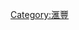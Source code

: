 {{Navbox
| name      = 滙豐主席及行政總裁
| title     = [[File:HSBC 滙豐 (logo only).svg|30px]] [[滙豐集團]]歷任主席及行政總裁、[[香港上海滙豐銀行]]歷任主席及總司理
| state     = {{{state|collapsed}}}
| listclass = hlist

 | group1 = 集團主席<br>{{small|（1991年起）}}
 | list1 = 
* [[浦偉士]]
* [[龐約翰]]
* [[葛霖]]
* [[范智廉]]
* {{tsl|en|Mark Tucker (business)|杜嘉祺}}

 | group2 = 集團行政總裁<br>{{small|（1986年起）}}
 | list2 = 
* [[浦偉士]]
* [[龐約翰]]
* {{tsl|en|Keith Whitson|韋志誠}}
* [[葛霖]]
* {{tsl|en|Michael Geoghegan|紀勤}}
* [[歐智華]]
* {{tsl|en|John Flint (businessman)|范寧 (商人)|范寧}}
* [[祈耀年]]

 | group3 = 主席<br>{{small|（1865年起）}}
 | list3 = 
* {{tsl|en|Francis Chomley||Chomley}}
* {{tsl|en|John Dent (merchant)||Dent}}
* [[Edward L. Cunningham|Cunningham]]
* [[Agathon Friedrich Woldermar Nissen|Nissen]]
* [[Geroge Farley Heard|Heard]]
* [[Henry Beverley Lemann|Lemann]]
* {{tsl|en|Richard Rowett||Rowett}}
* [[Thomas Pyke|Pyke]]
* {{tsl|en|Solomon David Sassoon|所羅門·大衛·沙遜|S·D·沙遜}}
* {{tsl|en|William Howell Forbes|科士}}
* [[Adolph von André|von André]]
* [[庇理羅士]]
* {{tsl|en|Frederick David Sassoon||F. D. Sassoon}}
* {{tsl|en|William Howell Forbes|科士}}
* [[耆紫薇]]
* [[A. Mclver|Mclver]]
* [[H. L. Dalrymple|Dalrymple]]
* [[Wilhelm Reiners|Reiners]]
* {{tsl|en|Alexander Palmer MacEwan||MacEwan}}
* {{tsl|en|Frederick David Sassoon||F. D. Sassoon}}
* [[A. Mclver|Mclver]]
* [[Max Grote|Grote]]
* [[Charles D. Bottomley|Bottomley]]
* {{tsl|en|John Bell-Irving||J. Bell-Irving}}
* {{tsl|en|William Howell Forbes|科士}}
* [[H. L. Dalrymple|Dalrymple]]
* [[Jacob Silas Moses|Moses]]
* [[Stephen C. Michaelsen|Michaelson]]
* [[Hans Christian Heinrich Hoppius|Hoppius]]
* [[C. J. Holliday|Holliday]]
* [[Jacob Silas Moses|Moses]]
* {{tsl|en|Alexander McConachie||McConachie}}
* [[Stephen C. Michaelsen|Michaelson]]
* {{tsl|en|Roderick Mackenzie Gray||Gray}}
* [[N. A. Siebs|Siebs]]
* {{tsl|en|James Johnstone Keswick||J. J. Keswick}}
* {{tsl|en|Robert Gordon Shewan||Shewan}}
* [[A. J. Raymond|Raymond]]
* [[Hebert Edmund Tomkins|Tomkins]]
* [[Armin Haupt|Haupt]]
* [[G. H. Medhurst|Medhurst]]
* {{tsl|en|Henry Keswick (MP)||H. Keswick}}
* {{tsl|en|William Jardine Gresson||Gresson}}
* [[Hebert Edmund Tomkins|Tomkins]]
* {{tsl|en|Edward Shellim||Shellim}}
* [[F. H. Armstrong|Armstong]]
* {{tsl|en|David Landale||Landale}}
* [[W. L. Pattenden|Pattenden]]
* {{tsl|en|Stanley Hudson Dodwell||S. H. Dodwell}}
* [[何理玉]]
* [[J. A. Plummer|Plummer]]
* {{tsl|en|Edward Victor David Parr||Parr}}
* [[G. T. M. Edkins|Edkins]] 
* [[G. M. Dodwell]]
* {{tsl|en|A. O. Lang||Lang}}
* {{tsl|en|D. G. M. Bernard||Bernard}}
* [[A. H. Compton]]
* [[N. S. Brown]]
* [[C·哥頓·麥基|麥基]]
* [[百德新]]
* [[皮亞士]]
* [[C·哥頓·麥基|麥基]]
* {{tsl|en|Stanley Hudson Dodwell||S. H. Dodwell}}
* [[百德新]]
* [[C. Miskin|Miskin]]
* [[皮亞士]]
* [[H. V. Wilkinson|Wilkinson]]
* [[百德新]]
* [[摩士]]
* [[布力嘉]]
* [[端納]]
* {{tsl|en|Hugh Barton|曉治·巴頓|巴頓}}
* [[鈕魯詩]]
* [[桑達士 (滙豐)|桑達士]]
* [[沙雅 (滙豐)|沙雅]]
* [[沈弼]]
* [[浦偉士]]
* [[葛賚]]
* {{tsl|en|John Estmond Strickland|施德論}}
* [[艾爾敦]]
* [[鄭海泉]]
* {{tsl|en|Michael Geoghegan|紀勤}}
* [[歐智華]]
* {{tsl|en|John Flint (businessman)|范寧 (商人)|范寧}}
* [[祈耀年]]

 | group4 = 總司理<br>{{small|（1868–1986年）}} 
 | list4 = 
* [[Victor Kresser|Kresser]]
* {{tsl|en|James Greig (banker)||Greig}}
* [[昃臣]]
* [[John Walter (banker)|Walter]]
* [[昃臣]]
* [[George Edward Noble|Noble]]
* [[昃臣]]
* [[F. de Bovis|Bovis]]
* [[昃臣]]
* [[J. R. M. Smith|Smith]]
* {{tsl|en|Newton John Stabb||Stabb}}
* {{tsl|en|A. G. Stephen||Stephen}}
* [[A. H. Barlow|Barlow]]
* {{tsl|en|Arthur Cecil Hynes||Hynes}}
* [[祁禮賓]]
* [[摩士]]
* [[端納]]
* [[桑達士 (滙豐)|桑達士]]
* [[沈熙瑞]]
* [[沙雅 (滙豐)|沙雅]]
* [[沈弼]]
}}<noinclude>
{{collapsible option}}
[[Category:滙豐]]
</noinclude>